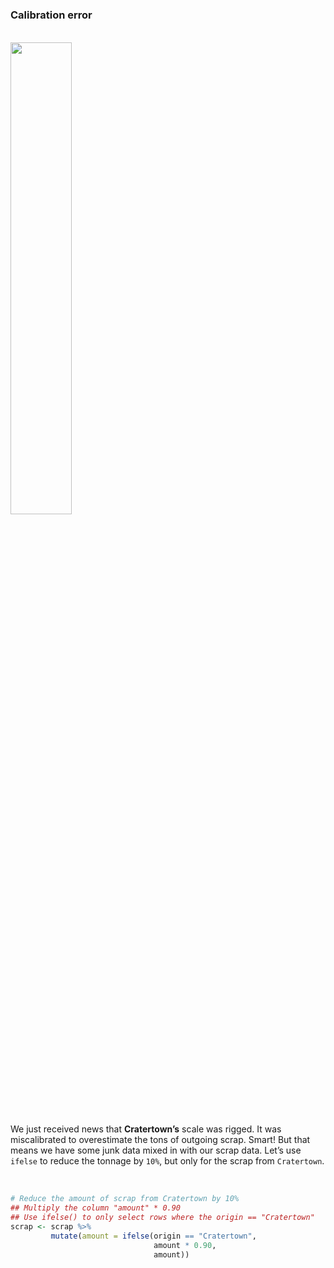 
### Calibration error {-}

![](../images/cratertown.png){align="left" style="width: 44%; margin-top: 18px; margin-right: 24px;"}

We just received news that __Cratertown's__ scale was rigged. It was miscalibrated to overestimate the tons of outgoing scrap. Smart! But that means we have some junk data mixed in with our scrap data. Let's use `ifelse` to reduce the tonnage by `10%`, but only for the scrap from `Cratertown`.

<br>

<div style="clear: both;"></div>

```{r calibrate, eval=T}
# Reduce the amount of scrap from Cratertown by 10%
## Multiply the column "amount" * 0.90 
## Use ifelse() to only select rows where the origin == "Cratertown"
scrap <- scrap %>% 
         mutate(amount = ifelse(origin == "Cratertown", 
                                amount * 0.90, 
                                amount))
```

<br>
